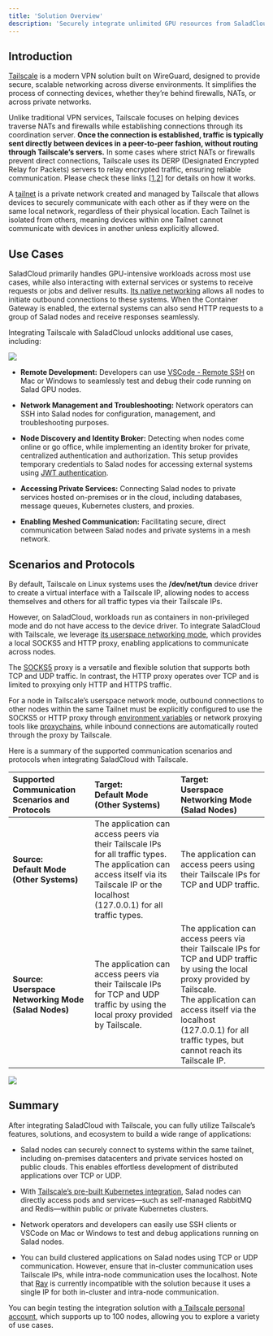 ```yaml
---
title: 'Solution Overview'
description: 'Securely integrate unlimited GPU resources from SaladCloud into your applications'
---
```


## Introduction

[Tailscale](https://tailscale.com/) is a modern VPN solution built on WireGuard, designed to provide secure, scalable
networking across diverse environments. It simplifies the process of connecting devices, whether they’re behind
firewalls, NATs, or across private networks.

Unlike traditional VPN services, Tailscale focuses on helping devices traverse NATs and firewalls while establishing
connections through its coordination server. **Once the connection is established, traffic is typically sent directly
between devices in a peer-to-peer fashion, without routing through Tailscale’s servers.** In some cases where strict
NATs or firewalls prevent direct connections, Tailscale uses its DERP (Designated Encrypted Relay for Packets) servers
to relay encrypted traffic, ensuring reliable communication. Please check these links
[[1](https://tailscale.com/blog/how-nat-traversal-works),[2](https://tailscale.com/blog/how-tailscale-works)] for
details on how it works.

A [tailnet](https://tailscale.com/kb/1136/tailnet) is a private network created and managed by Tailscale that allows
devices to securely communicate with each other as if they were on the same local network, regardless of their physical
location. Each Tailnet is isolated from others, meaning devices within one Tailnet cannot communicate with devices in
another unless explicitly allowed.

## Use Cases

SaladCloud primarily handles GPU-intensive workloads across most use cases, while also interacting with external
services or systems to receive requests or jobs and deliver results. [Its native networking](/products/sce/networking)
allows all nodes to initiate outbound connections to these systems. When the Container Gateway is enabled, the external
systems can also send HTTP requests to a group of Salad nodes and receive responses seamlessly.

Integrating Tailscale with SaladCloud unlocks additional use cases, including:

<img src="/guides/tailscale-integration/images/networking-overview.png" />

- **Remote Development:** Developers can use [VSCode - Remote SSH](https://code.visualstudio.com/docs/remote/ssh) on Mac
  or Windows to seamlessly test and debug their code running on Salad GPU nodes.

- **Network Management and Troubleshooting:** Network operators can SSH into Salad nodes for configuration, management,
  and troubleshooting purposes.

- **Node Discovery and Identity Broker:** Detecting when nodes come online or go office, while implementing an identity
  broker for private, centralized authentication and authorization. This setup provides temporary credentials to Salad
  nodes for accessing external systems using [JWT authentication](/tutorials/jwt-authentication).

- **Accessing Private Services:** Connecting Salad nodes to private services hosted on-premises or in the cloud,
  including databases, message queues, Kubernetes clusters, and proxies.

- **Enabling Meshed Communication:** Facilitating secure, direct communication between Salad nodes and private systems
  in a mesh network.

## Scenarios and Protocols

By default, Tailscale on Linux systems uses the **/dev/net/tun** device driver to create a virtual interface with a
Tailscale IP, allowing nodes to access themselves and others for all traffic types via their Tailscale IPs.

However, on SaladCloud, workloads run as containers in non-privileged mode and do not have access to the device driver.
To integrate SaladCloud with Tailscale, we leverage
[its userspace networking mode](https://tailscale.com/kb/1112/userspace-networking), which provides a local SOCKS5 and
HTTP proxy, enabling applications to communicate across nodes.

The [SOCKS5](https://datatracker.ietf.org/doc/html/rfc1928) proxy is a versatile and flexible solution that supports
both TCP and UDP traffic. In contrast, the HTTP proxy operates over TCP and is limited to proxying only HTTP and HTTPS
traffic.

For a node in Tailscale’s userspace network mode, outbound connections to other nodes within the same Tailnet must be
explicitly configured to use the SOCKS5 or HTTP proxy through
[environment variables](https://tailscale.com/kb/1112/userspace-networking#configure-your-application-to-use-socks5-or-http)
or network proxying tools like [proxychains](https://github.com/haad/proxychains), while inbound connections are
automatically routed through the proxy by Tailscale.

Here is a summary of the supported communication scenarios and protocols when integrating SaladCloud with Tailscale.

| Supported Communication Scenarios and Protocols               | Target:<br />Default Mode<br />(Other Systems)                                                                                                                                                  | Target:<br />Userspace Networking Mode<br />(Salad Nodes)                                                                                                                                                                                                       |
| :------------------------------------------------------------ | :---------------------------------------------------------------------------------------------------------------------------------------------------------------------------------------------- | :-------------------------------------------------------------------------------------------------------------------------------------------------------------------------------------------------------------------------------------------------------------- |
| **Source:<br />Default Mode<br />(Other Systems)**            | The application can access peers via their Tailscale IPs for all traffic types.<br />The application can access itself via its Tailscale IP or the localhost (127.0.0.1) for all traffic types. | The application can access peers using their Tailscale IPs for TCP and UDP traffic.                                                                                                                                                                             |
| **Source:<br />Userspace Networking Mode<br />(Salad Nodes)** | The application can access peers via their Tailscale IPs for TCP and UDP traffic by using the local proxy provided by Tailscale.                                                                | The application can access peers via their Tailscale IPs for TCP and UDP traffic by using the local proxy provided by Tailscale.<br />The application can access itself via the localhost (127.0.0.1) for all traffic types, but cannot reach its Tailscale IP. |

<img src="/guides/tailscale-integration/images/scenarios.png" />

## Summary

After integrating SaladCloud with Tailscale, you can fully utilize Tailscale’s features, solutions, and ecosystem to
build a wide range of applications:

- Salad nodes can securely connect to systems within the same tailnet, including on-premises datacenters and private
  services hosted on public clouds. This enables effortless development of distributed applications over TCP or UDP.

- With [Tailscale’s pre-built Kubernetes integration](https://tailscale.com/kb/1185/kubernetes), Salad nodes can
  directly access pods and services—such as self-managed RabbitMQ and Redis—within public or private Kubernetes
  clusters.

- Network operators and developers can easily use SSH clients or VSCode on Mac or Windows to test and debug applications
  running on Salad nodes.

- You can build clustered applications on Salad nodes using TCP or UDP communication. However, ensure that in-cluster
  communication uses Tailscale IPs, while intra-node communication uses the localhost. Note that
  [Ray](https://www.ray.io/) is currently incompatible with the solution because it uses a single IP for both in-cluster
  and intra-node communication.

You can begin testing the integration solution with [a Tailscale personal account](https://tailscale.com/pricing), which
supports up to 100 nodes, allowing you to explore a variety of use cases.
